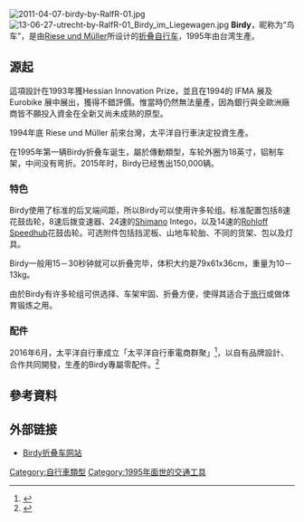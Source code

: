 {{about|折疊車}}
{{Refimprove|time=2021-11-04T05:55:41+00:00}}
[[File:2011-04-07-birdy-by-RalfR-01.jpg|thumb]]
[[File:13-06-27-utrecht-by-RalfR-01_Birdy_im_Liegewagen.jpg|thumb]]
'''Birdy'''，昵称为“鸟车”，是由[[Riese_und_Müller|Riese und Müller]]所设计的[[折叠车|折叠自行车]]，1995年由台湾{{le|Pacific Cycles}}生產。

==源起==
這項設計在1993年獲Hessian Innovation Prize，並且在1994的 IFMA 展及 Eurobike 展中展出，獲得不錯評價。惟當時仍然無法量產，因為銀行與全歐洲廠商皆不願投入資金在全新又尚未成熟的原型。

1994年底 Riese und Müller 前來台灣，太平洋自行車決定投資生產。

在1995年第一辆Birdy折叠车诞生，屬於傳動類型，车轮外圈为18英寸，铝制车架，中间没有弯折。2015年时，Birdy已经售出150,000辆。

===特色===
Birdy使用了标准的后叉端间距，所以Birdy可以使用许多轮组。标准配置包括8速花鼓齿轮，8速后拨变速器、24速的[[Shimano|Shimano]] Intego，以及14速的[[Rohloff_Speedhub|Rohloff Speedhub]]花鼓齿轮。可选附件包括挡泥板、山地车轮胎、不同的货架、包以及灯具。

Birdy一般用15－30秒钟就可以折叠完毕，体积大约是79x61x36cm，重量为10－13kg。

由於Birdy有许多轮组可供选择、车架牢固、折叠方便，使得其适合于[[自行车旅行|旅行]]或做体育锻炼之用。

===配件===
2016年6月，太平洋自行車成立「太平洋自行車電商群聚」<ref>{{Cite news|url=http://www.chinatimes.com/newspapers/20161202000336-260210|title=太平洋自行車群聚 創新騎乘體驗|last=中時電子報|newspaper=中時電子報|accessdate=2016-12-13|language=zh-TW|archive-date=2016-12-20|archive-url=https://web.archive.org/web/20161220152539/http://www.chinatimes.com/newspapers/20161202000336-260210|dead-url=no}}</ref>，以自有品牌設計、合作共同開發，生產的Birdy專屬零配件。<ref>{{Cite news|url=http://news.sina.com.tw/article/20161129/19580888.html|title=太平洋自行車電商群聚輔導成果展   群聚打造時尚休閒騎行新優勢|newspaper=新浪新聞中心|accessdate=2016-12-13|deadurl=yes|archiveurl=https://web.archive.org/web/20161220184208/http://news.sina.com.tw/article/20161129/19580888.html|archivedate=2016-12-20}}</ref>

== 參考資料 ==
{{reflist}}

== 外部链接 ==
* [https://web.archive.org/web/20061010063255/http://www.rieseundmueller.de/ Birdy折叠车网站]

[[Category:自行車類型|Category:自行車類型]]
[[Category:1995年面世的交通工具|Category:1995年面世的交通工具]]